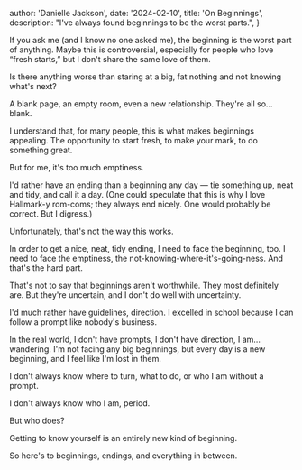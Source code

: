 
  author: 'Danielle Jackson',
  date: '2024-02-10',
  title: 'On Beginnings',
  description: "I've always found beginnings to be the worst parts.",
}


If you ask me (and I know no one asked me), the beginning is the worst part of anything. Maybe this is controversial, especially for people who love “fresh starts,” but I don't share the same love of them.

Is there anything worse than staring at a big, fat nothing and not knowing what's next?

A blank page, an empty room, even a new relationship. They're all so…blank.

I understand that, for many people, this is what makes beginnings appealing. The opportunity to start fresh, to make your mark, to do something great.

But for me, it's too much emptiness.

I'd rather have an ending than a beginning any day — tie something up, neat and tidy, and call it a day. (One could speculate that this is why I love Hallmark-y rom-coms; they always end nicely. One would probably be correct. But I digress.)

Unfortunately, that's not the way this works.

In order to get a nice, neat, tidy ending, I need to face the beginning, too. I need to face the emptiness, the not-knowing-where-it's-going-ness. And that's the hard part.

That's not to say that beginnings aren't worthwhile. They most definitely are. But they're uncertain, and I don't do well with uncertainty.

I'd much rather have guidelines, direction. I excelled in school because I can follow a prompt like nobody's business.

In the real world, I don't have prompts, I don't have direction, I am…wandering. I'm not facing any big beginnings, but every day is a new beginning, and I feel like I'm lost in them.

I don't always know where to turn, what to do, or who I am without a prompt.

I don't always know who I am, period.

But who does?

Getting to know yourself is an entirely new kind of beginning.

So here's to beginnings, endings, and everything in between.

